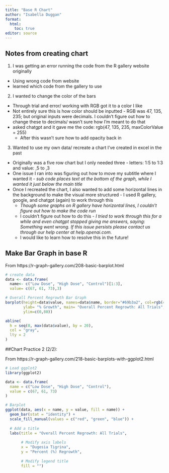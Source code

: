 ```yaml
---
title: "Base R Chart"
author: "Isabella Duggan"
format:
  html: 
    toc: true
editor: source
---
```


## Notes from creating chart

1. I was getting an error running the code from the R gallery website originally 
  * Using wrong code from website
  * learned which code from the gallery to use
2. I wanted to change the color of the bars
  * Through trial and error/ working with RGB got it to a color I like
  * Not entirely sure this is how color should be inputted - RGB was 47, 135, 235; but original inputs were decimals. I couldn't figure out how to change these to decimals/ wasn't sure how I'm meant to do that
  * asked chatgpt and it gave me the code: rgb(47, 135, 235, maxColorValue = 255)
    -   After this wasn't sure how to add opacity back in
3. Wanted to use my own data/ recreate a chart I've created in excel in the past
  * Originally was a five row chart but I only needed three - letters: 1:5 to 1:3 and value: ,5 to ,3
  * One issue I ran into was figuring out how to move my subtitle where I wanted it - *sub code places text at the bottom of the graph, while I wanted it just below the main title*
  * Once I recreated the chart, I also wanted to add some horizontal lines in the background to make the visual more structured - I used R gallery, google, and chatgpt (again) to work through this
    - *Though some graphs on R gallery have horizontal lines, I couldn't figure out how to make the code run*
    - I couldn't figure out how to do this - *I tried to work through this for a while and even chatgpt stopped giving me answers, saying: Something went wrong. If this issue persists please contact us through our help center at help.openai.com.*
    - I would like to learn how to resolve this in the future!
  

## Make Bar Graph in base R

From https://r-graph-gallery.com/208-basic-barplot.html

```r
# create data
data <- data.frame(
  name<- c("Low Dose", "High Dose", "Control")[1:3],
  value= c(67, 61, 73),3)

# Overall Percent Regrowth Bar Graph
barplot(height=data$value, names=data$name, border="#69b3a2", col=rgb(47, 135, 235, maxColorValue = 255), 
        ylab= "% Growth", main= "Overall Percent Regrowth: All Trials", sub= expression(italic("Dugesia Tigrina")),cex.lab = 1, cex.main = 2, cex.sub = 1.5, 
        ylim=c(0,80))

abline(
  h = seq(0, max(data$value), by = 20),                 
  col = "gray",                                        
  lty = 2                                              
)
```

##Chart Practice 2 (2/2):

From https://r-graph-gallery.com/218-basic-barplots-with-ggplot2.html

```r
# Load ggplot2
library(ggplot2)

data <- data.frame(
  name = c("Low Dose", "High Dose", "Control"),  
  value = c(67, 61, 73)
)

# Barplot
ggplot(data, aes(x = name, y = value, fill = name)) +
  geom_bar(stat = "identity") +
  scale_fill_manual(values = c("red", "green", "blue")) +
  
  # Add a title
  labs(title = "Overall Percent Regrowth: All Trials",
       
       # Modify axis labels
       x = "Dugesia Tigrina",
       y = "Percent (%) Regrowth",
       
       # Modify legend title
       fill = "")

```
